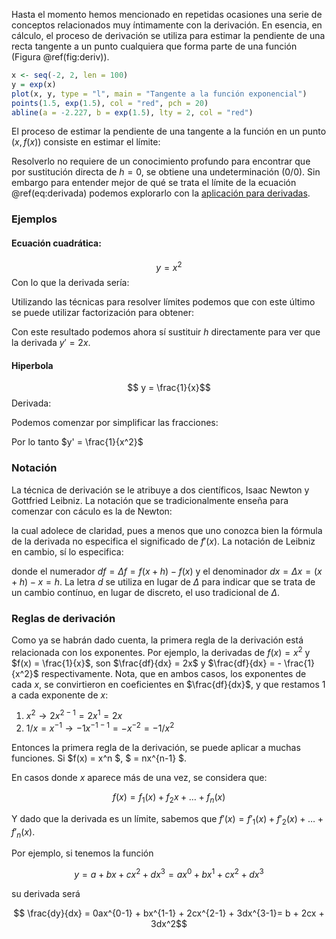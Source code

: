 Hasta el momento hemos mencionado en repetidas ocasiones una serie de conceptos relacionados muy íntimamente con la derivación. En esencia, en cálculo, el proceso de derivación se utiliza para estimar la pendiente de una recta tangente a un punto cualquiera que forma parte de una función (Figura \@ref(fig:deriv)).

```r
x <- seq(-2, 2, len = 100)
y = exp(x)
plot(x, y, type = "l", main = "Tangente a la función exponencial")
points(1.5, exp(1.5), col = "red", pch = 20)
abline(a = -2.227, b = exp(1.5), lty = 2, col = "red")
```

El proceso de estimar la pendiente de una tangente a la función en un punto $(x, f(x))$ consiste en estimar el límite:

\begin{equation}
\lim \limits_{h \rightarrow 0} \frac{f(x + h) - f(x)}{x - (x + h)} (\#eq:derivada)
\end{equation}

Resolverlo no requiere de un conocimiento profundo para encontrar que por sustitución directa de $h = 0$, se obtiene una undeterminación ($0/0$). Sin embargo para entender mejor de qué se trata el límite de la ecuación \@ref(eq:derivada) podemos explorarlo con la [aplicación para derivadas](https://www.geogebra.org/classic/rjttr8kq).

### Ejemplos

#### Ecuación cuadrática:

$$ y = x^2$$
Con lo que la derivada sería:

\begin{equation}
\lim \limits_{h \rightarrow 0} \frac{(x + h)^2 - x^2}{(x+h) - x}
\end{equation}

Utilizando las técnicas para resolver límites podemos que con este último se puede utilizar factorización para obtener:

\begin{equation}
\lim \limits_{h \rightarrow 0} \frac{(x + h)^2 - x^2}{(x+h) - x} = \lim \limits_{h \rightarrow 0} \frac{((x + h) - x)((x + h) - x)}{(x + h) + x} = \lim \limits_{h \rightarrow 0} (x + h) + x = \lim \limits_{h \rightarrow 0} 2x + h
\end{equation}

Con este resultado podemos ahora sí sustituir $h$ directamente para ver que la derivada $y' = 2x$.

#### Hiperbola

$$ y = \frac{1}{x}$$
Derivada:

\begin{equation}
\lim \limits_{h \rightarrow 0} \frac{\frac{1}{x + h} - \frac{1}{x}}{(x+h) - x}
\end{equation}

Podemos comenzar por simplificar las fracciones:

\begin{equation}
\lim \limits_{h \rightarrow 0} \frac{\frac{x - (x + h)}{x(x + h)}}{h} = \lim \limits - \frac{h}{x^2 + xh} \frac{1}{h} = \lim \limits_{h \rightarrow 0} -\frac{1}{x^2}
\end{equation}

Por lo tanto $y' = \frac{1}{x^2}$

### Notación

La técnica de derivación se le atribuye a dos científicos, Isaac Newton y Gottfried Leibniz. La notación que se tradicionalmente enseña para comenzar con cáculo es la de Newton:

\begin{equation}
f'(x) = \lim \limits_{h \rightarrow 0} \frac{f(x + h) - f(x)}{h} (\#eq:Newton)
\end{equation}

la cual adolece de claridad, pues a menos que uno conozca bien la fórmula de la derivada no especifica el significado de $f'(x)$. La notación de Leibniz en cambio, sí lo especifica:

\begin{equation}
\frac{df}{dx} = f'(x) (\#eq:Leibniz)
\end{equation}

donde el numerador $df = \Delta f = f(x + h) - f(x)$ y el denominador $dx = \Delta x = (x+h) - x = h$. La letra $d$ se utiliza en lugar de $\Delta$ para indicar que se trata de un cambio contínuo, en lugar de discreto, el uso tradicional de $\Delta$.

### Reglas de derivación

Como ya se habrán dado cuenta, la primera regla de la derivación está relacionada con los exponentes. Por ejemplo, la derivadas de $f(x) = x^2$ y $f(x) = \frac{1}{x}$, son $\frac{df}{dx} = 2x$ y $\frac{df}{dx} = - \frac{1}{x^2}$ respectivamente. Nota, que en ambos casos, los exponentes de cada $x$, se convirtieron en coeficientes en $\frac{df}{dx}$, y que restamos $1$ a cada exponente de $x$:

1. $x^2 \rightarrow 2x^{2-1} = 2x^1 = 2x$
2. $1/x = x^{-1} \rightarrow -1x^{-1-1} = -x^{-2} = - 1/x^2$

Entonces la primera regla de la derivación, se puede aplicar a muchas funciones. Si $f(x) = x^n $, $\frac{df}{dx} = nx^{n-1} $.

En casos donde $x$ aparece más de una vez, se considera que:

$$f(x) = f_1(x) + f_2{x} + \dots + f_n(x)$$

Y dado que la derivada es un límite, sabemos que $f'(x) = f'_1(x)  + f'_2(x) + \dots + f'_n(x)$.

Por ejemplo, si tenemos la función 

$$y = a + bx + cx^2 + dx^3 = ax^0 + bx^1 + cx^2 + dx^3$$

su derivada será

$$ \frac{dy}{dx} = 0ax^{0-1} + bx^{1-1} + 2cx^{2-1} + 3dx^{3-1}= b + 2cx + 3dx^2$$